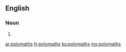 ==English==

===Noun===
{{head|en|plural}}

# {{plural of|polymath|lang=en|nocat=1}}

[[ar:polymaths]]
[[fr:polymaths]]
[[ku:polymaths]]
[[my:polymaths]]